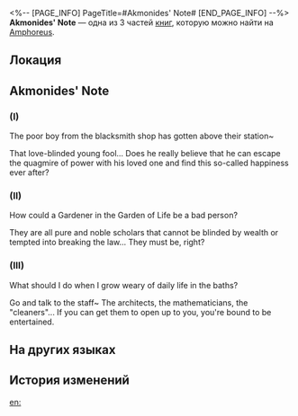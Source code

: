 <%-- [PAGE_INFO]
PageTitle=#Akmonides' Note#
[END_PAGE_INFO] --%>
{{Дополнить}}
{{Книга Инфобокс
|id           = 477
|partIds      = 190788;190789;190790
|Название     = 
|Изображение  = Предмет Книга Амфореус 1.png
|Мир          = Amphoreus
|Томов        = 3
|Автор        = <!--нужно добавить-->
|Описание     = A paper note purchased from Akmonides for 500 Balance Coins. Rumor has it that it contains shocking information! He even gave you a 1% discount based on your "precious friendship."
|Том1         = {{tx}}
|Источник1    = {{tx|Отсутствует источник}}
|Том2         = {{tx}}
|Источник2    = {{tx|Отсутствует источник}}
|Том3         = {{tx}}
|Источник3    = {{tx|Отсутствует источник}}
|Персонажи    = 
|Фракции      = 
}}
'''Akmonides' Note''' — одна из 3 частей [[Книги|книг]], которую можно найти на [[Amphoreus]].

==Локация==
{{Отметка карты|<!--название карты-->|<!--id отметки-->}}

==Akmonides' Note==
===(I)===
The poor boy from the blacksmith shop has gotten above their station~

That love-blinded young fool... Does he really believe that he can escape the quagmire of power with his loved one and find this so-called happiness ever after?

===(II)===
How could a Gardener in the Garden of Life be a bad person?

They are all pure and noble scholars that cannot be blinded by wealth or tempted into breaking the law... They must be, right?

===(III)===
What should I do when I grow weary of daily life in the baths?

Go and talk to the staff~ The architects, the mathematicians, the "cleaners"... If you can get them to open up to you, you're bound to be entertained.

==На других языках==
{{На других языках
|en   = Akmonides' Note
|zhs  = 阿克蒙的纸条
|zht  = 阿克蒙的紙條
|ja   = アクモンのメモ
|ko   = 아크모니데스의 쪽지
|es   = Notas de Akmónides
|fr   = Note d'Achéménide
|ru   = Записка Акмонидиса
|th   = โน้ตของ Akmonides
|vi   = Mảnh Giấy Của Akmonides
|de   = Akmonides’ Zettel
|id   = Catatan Akmonides
|pt   = Bilhete de Akmonides
}}

==История изменений==
{{История изменений|3.5}}

[[en:]]